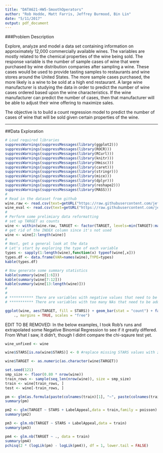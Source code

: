 ```yaml
---
title: "DATA621-HW5-SmoothOperators"
author: "Rob Hodde, Matt Farris, Jeffrey Burmood, Bin Lin"
date: "5/11/2017"
output: pdf_document
---
```


###Problem Description  
  
Explore, analyze and model a data set containing information on approximately 12,000 commercially available wines. The variables are mostly related to the chemical properties of the wine being sold. The response variable is the number of sample cases of wine that were purchased by wine distribution companies after sampling a wine. These cases would be used to provide tasting samples to restaurants and wine stores around the United States. The more sample cases purchased, the more likely is a wine to be sold at a high end restaurant. A large wine manufacturer is studying the data in order to predict the number of wine cases ordered based upon the wine characteristics. If the wine manufacturer can predict the number of cases, then that manufacturer will be able to adjust their wine offering to maximize sales.  
  
The objective is to build a count regression model to predict the number of cases of wine that will be sold given certain properties of the wine.  
  

\begin{center}
{\huge Data Exploration}
\end{center}

---

##Data Exploration

```r
# Load required libraries
suppressWarnings(suppressMessages(library(ggplot2)))
suppressWarnings(suppressMessages(library(ROCR)))
suppressWarnings(suppressMessages(library(RCurl)))
suppressWarnings(suppressMessages(library(knitr)))
suppressWarnings(suppressMessages(library(Hmisc)))
suppressWarnings(suppressMessages(library(caret)))
suppressWarnings(suppressMessages(library(stringr)))
suppressWarnings(suppressMessages(library(mice)))
suppressWarnings(suppressMessages(library(dplyr)))
suppressWarnings(suppressMessages(library(reshape2)))
suppressWarnings(suppressMessages(library(MASS)))
#
# Read in the dataset from github
wine.raw <- read.csv(text=getURL("https://raw.githubusercontent.com/jeffreyburmood/data621/master/Homework5/wine-training-data.csv"),header=TRUE,na.strings=c(""," "), stringsAsFactors = FALSE)
wine_eval <- read.csv(text=getURL("https://raw.githubusercontent.com/jeffreyburmood/data621/master/Homework4/wine-evaluation-data.csv"),header=TRUE,na.strings=c(""," "), stringsAsFactors = FALSE)
# 
# Perform some prelimiary data reformatting
# set up TARGET as counts
wine <- within(wine.raw, TARGET <- factor(TARGET, levels=min(TARGET):max(TARGET)))
# get rid of the INDEX column since it's not used
wine <- wine[2:length(wine)]
#
# Next, get a general look at the data
# Let's start by exploring the type of each variable
types <- sapply(1:length(wine),function(x) typeof(wine[,x]))
types.df <- data.frame(VAR=names(wine),TYPE=types)
kable(types.df)

# Now generate some summary statistics
kable(summary(wine[1:6]))
kable(summary(wine[7:12]))
kable(summary(wine[13:length(wine)]))
#
#
# *********** There are variables with negative values that need to be addressed!
# *********** There are variables with too many NAs that need to be addressed!

```

```r
ggplot(wine, aes(TARGET, fill = STARS)) + geom_bar(stat = "count") + facet_grid(STARS ~ 
    ., margins = TRUE, scales = "free")
```
EDIT TO BE REMOVED: In the below examples, I took Rob's runs and extrapolated some Negative Binomial Regression to see if it greatly differed. From What I saw, it didn't, though I didnt compare the chi-sqaure test yet.  

```r
wine_unfixed <- wine

wine$STARS[is.na(wine$STARS)] <- 0 #replace missing STARS values with zero's.  (like saying "Not Rated")

wine$TARGET <- as.numeric(as.character(wine$TARGET))

set.seed(121)
smp_size <- floor(0.80 * nrow(wine))
train_rows <- sample(seq_len(nrow(wine)), size = smp_size)
train <- wine[train_rows, ]
test <- wine[-train_rows, ]

pm <- glm(as.formula(paste(colnames(train)[1], "~", paste(colnames(train)[-1], collapse = "+"), sep = "")),data = train,family = poisson) 
summary(pm)

```

```r
pm2 <- glm(TARGET ~ STARS + LabelAppeal,data = train,family = poisson) 
summary(pm2)
```
```r
pm3 <- glm.nb(TARGET ~ STARS + LabelAppeal,data = train) 
summary(pm3)
```


```r
pm4 <- glm.nb(TARGET ~ ., data = train)
summary(pm4)
pchisq(2 * (logLik(pm) - logLik(pm4)), df = 1, lower.tail = FALSE)
```
